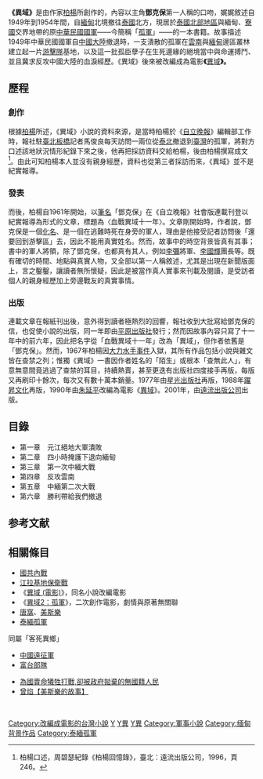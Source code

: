 '''《異域》'''是由作家[[柏楊|柏楊]]所創作的{{link-en|戰爭小說|war novel}}，內容以主角'''鄧克保'''第一人稱的口吻，娓娓敘述自1949年到1954年間，自[[緬甸|緬甸]]北境撤往[[泰國|泰國]]北方，現居於[[泰國北部地區|泰國北部地區]]與緬甸、[[寮國|寮國]]交界地帶的原[[中華民國國軍|中華民國國軍]]——今簡稱「[[泰北孤軍|孤軍]]」——的一本書籍。故事描述1949年中華民國國軍自[[中國大陸|中國大陸]]撤退時，一支潰散的孤軍在[[雲南|雲南]]與[[緬甸|緬甸]]邊區叢林建立起一片[[游擊隊|游擊隊]]基地，以及這一批孤臣孽子在生死邊緣的絕境當中與命運搏鬥、並且冀求反攻中國大陸的血淚經歷。《異域》後來被改編成為電影'''《'''[[異域_(電影)|異域]]'''》。'''

==歷程==
===創作===
根據[[柏楊|柏楊]]所述，《異域》小說的資料來源，是當時柏楊於《[[自立晚報|自立晚報]]》編輯部工作時，報社駐[[臺北|臺北]][[板橋區_(新北市)|板橋]]記者馬俊良每天訪問一兩位從[[泰北|泰北]]撤退到[[臺灣|臺灣]]的孤軍，將對方口述該地狀況情形紀錄下來之後，他再把採訪資料交給柏楊，後由柏楊撰寫成文<ref>柏楊口述，周碧瑟紀錄《柏楊回憶錄》，臺北：遠流出版公司，1996，頁246。</ref>。由此可知柏楊本人並沒有親身經歷，資料也從第三者採訪而來，《異域》並不是紀實報導。

===發表===
而後，柏楊自1961年開始，以[[筆名|筆名]]「鄧克保」在《自立晚報》社會版連載刊登以紀實報導為形式的文章，標題為〈血戰異域十一年〉。文章剛開始時，作者說，鄧克保是一個[[化名|化名]]、是一個在逃難時死在身旁的軍人，理由是他接受記者訪問後「還要回到游擊區」去，因此不能用真實姓名。然而，故事中的時空背景皆真有其事；書中的軍人將領，除了鄧克保，也都真有其人，例如[[李彌|李彌]]將軍、[[李國輝_(中華民國)|李國輝]]團長等。既有確切的時間、地點與真實人物，又全部以第一人稱敘述，尤其是出現在新聞版面上，言之鑿鑿，讓讀者無所懷疑，因此是被當作真人實事來刊載及閱讀，是受訪者個人的親身經歷加上旁邊戰友的真實事情。

===出版===
連載文章在報紙刊出後，意外得到讀者極熱烈的回響，報社收到大批寫給鄧克保的信，也促使小說的出版，同一年即由[[平原出版社|平原出版社]]發行；然而因故事內容只寫了十一年中的前六年，因此把名字從「血戰異域十一年」改為「異域」，但作者依舊是「鄧克保」。然而，1967年柏楊因[[大力水手事件|大力水手事件]]入獄，其所有作品包括小說與雜文皆在查禁之列；惟獨《異域》一書因作者姓名的「陌生」或根本「查無此人」，有意無意間竟逃過了查禁的耳目，持續熱賣，甚至更迭有出版社四度接手再版，每版又再刷印十餘次，每次又有數十萬本銷量。1977年由[[星光出版社|星光出版社]]再版，1988年[[躍昇文化|躍昇文化]]再版，1990年由[[朱延平|朱延平]]改編為電影《[[異域_(電影)|異域]]》。2001年，由[[遠流出版公司|遠流出版公司]]出版。

==目錄==
* 第一章　元江絕地大軍潰敗 
* 第二章　四小時掩護下退向緬甸 
* 第三章　第一次中緬大戰 
* 第四章　反攻雲南 
* 第五章　中緬第二次大戰 
* 第六章　勝利帶給我們撤退

== 参考文献 ==
{{Reflist}}

==相關條目==
* [[國共內戰|國共內戰]]
* [[江拉基地保衛戰|江拉基地保衛戰]]
* 《[[異域_(電影)|異域 (電影)]]》，同名小說改編電影
* 《[[異域2：孤軍|異域2：孤軍]]》，二次創作電影，劇情與原著無關聯
* [[唐窩|唐窩]]、[[美斯樂|美斯樂]]
* [[泰緬孤軍|泰緬孤軍]]
;同屬「客死異鄉」
*[[中國遠征軍|中國遠征軍]]
*[[富台部隊|富台部隊]]

*[http://world.people.com.cn/BIG5/8212/150336/150337/9258567.html 為國賣命犧牲打戰,卻被政府拋棄的無國籍人民] {{Wayback|url=http://world.people.com.cn/BIG5/8212/150336/150337/9258567.html |date=20131104085728 }}
*[[iarchive:science229_yahoo_20180702_1157|曾焰【美斯樂的故事】]]

<br />
[[Category:改編成電影的台灣小說|Category:改編成電影的台灣小說]]
[[Category:中文長篇小說|Y]]
[[Category:中華民國大陸時期背景小說|Y異]]
[[Category:云南省背景小说|Y異]]
[[Category:軍事小說|Category:軍事小說]]
[[Category:缅甸背景作品|Category:缅甸背景作品]]
[[Category:泰緬孤軍|Category:泰緬孤軍]]
